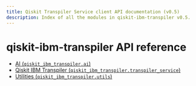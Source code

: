 ```yaml
---
title: Qiskit Transpiler Service client API documentation (v0.5)
description: Index of all the modules in qiskit-ibm-transpiler v0.5.
---
```


# qiskit-ibm-transpiler API reference

*   [AI (`qiskit_ibm_transpiler.ai`)](ai)
*   [Qiskit IBM Transpiler (`qiskit_ibm_transpiler.transpiler_service`)](transpiler_service)
*   [Utilities (`qiskit_ibm_transpiler.utils`)](utils)

